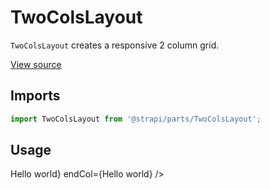 <!--- TwoColsLayout.stories.mdx --->


<Meta title="Design System/Layouts/TwoColsLayout" component={TwoColsLayout} />

# TwoColsLayout

`TwoColsLayout` creates a responsive 2 column grid.

[View source](https://github.com/strapi/parts/tree/develop/packages/strapi-parts/src/TwoColsLayout)

## Imports

```js
import TwoColsLayout from '@strapi/parts/TwoColsLayout';
```

## Usage

<Canvas>
  <Story name="base">
    <Box padding={8} background="neutral100">
      <TwoColsLayout startCol={<Box padding={4}>Hello world</Box>} endCol={<Box padding={4}>Hello world</Box>} />
    </Box>
  </Story>
</Canvas>
